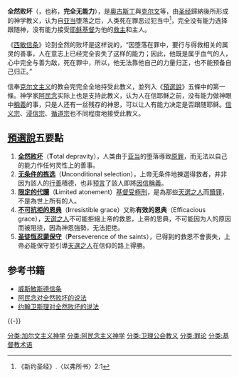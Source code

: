 {{NoteTA
|1 = zh-cn:加尔文;zh-hk:加爾文;zh-tw:喀爾文;
}}
{{加尔文主义}}{{阿民念主义}}

'''全然败坏'''（{{lang-en|'''Total Depravity'''}}，也称{{lang|en|'''Total Inability'''}}，'''完全无能力'''），是[[奧古斯丁|奧古斯丁]]與[[克尔文|克尔文]]等，由[[圣经|圣经]]歸納後所形成的神学教义，认为自[[亚当|亚当]]堕落之后，人类死在罪恶过犯当中<ref>《新约圣经》.〈以弗所书〉2:1</ref>，完全没有能力选择跟随神，没有能力接受[[耶稣基督|耶稣基督]]为他的[[救主|救主]]和主人。

《[[西敏信条|西敏信条]]》论到全然的败坏是这样说的，“因堕落在罪中，要行与得救相关的属灵的善事，人在意志上已经完全丧失了这样的能力；因此，他既是属乎血气的人，心中完全与善为敌，死在罪中，所以，他无法靠他自己的力量归正，也不能预备自己归正。”

信奉[[克尔文主义|克尔文主义]]的教会完完全全地持受此教义，並列入《[[預選說|預選說]]》五條中的第一條。神学家[[阿民念|阿民念]]实际上也是支持此教义，认为人在信耶稣之前，没有能力做神眼中[[稱義|稱義]]的事，只是人还有一丝残存的神恩，可以让人有能力决定是否跟随耶稣。[[信义宗|信义宗]]、[[浸信宗|浸信宗]]、[[循道宗|循道宗]]也不同程度地接受此教义。

==[[預選說|預選說]]五要點==
#'''[[全然败坏|全然败坏]]'''（'''T'''otal depravity），人类由于[[亚当|亚当]]的堕落導致[[原罪|原罪]]，而无法以自己的能力作任何灵性上的善事。
#'''[[无条件的拣选|无条件的拣选]]'''（'''U'''nconditional selection），上帝无条件地揀選得救者，并非因为該人的[[行善|行善]]積德，也非[[预言|预言]]了該人即將[[因信稱義|因信稱義]]。
#'''[[限定的代贖|限定的代贖]]'''（'''L'''imited atonement）[[耶穌受難|基督受極刑]]，是為那些[[天選之人|天選之人]]而[[贖罪|贖罪]]，不是為世上所有的人。
#'''[[不可抗拒的恩典|不可抗拒的恩典]]'''（'''I'''rresistible grace）又称'''有效的恩典'''（Efficacious grace），[[天選之人|天選之人]]不可能拒絕上帝的救恩，上帝的恩典，不可能因为人的原因而被阻挠，因為神恩強勢，无法拒绝。
#'''[[一次得救永遠得救|圣徒恆忍蒙保守]]'''（'''P'''erseverence of the saints），已得到的救恩不會喪失，上帝必能保守並引導[[天選之人|天選之人]]在信仰的路上得勝。

==参考书籍==
*[http://www.chinareformation.com/2-5.htm 威斯敏斯德信条]{{Wayback|url=http://www.chinareformation.com/2-5.htm |date=20100225152827 }}
*[https://arminiantheologyblog.wordpress.com/2012/10/09/do-arminians-believe-in-total-depravity/ 阿民念对全然败坏的说法]{{Wayback|url=https://arminiantheologyblog.wordpress.com/2012/10/09/do-arminians-believe-in-total-depravity/ |date=20200717094002 }}
*[https://davidfwatson.me/2019/02/18/did-john-wesley-affirm-total-depravity/ 约翰卫斯理对全然败坏的说法]{{Wayback|url=https://davidfwatson.me/2019/02/18/did-john-wesley-affirm-total-depravity/ |date=20190505055934 }}

{{-}}
{{基督教神学}}

[[分类:加尔文主义神学|分类:加尔文主义神学]]
[[分类:阿民念主义神学|分类:阿民念主义神学]]
[[分类:卫理公会教义|分类:卫理公会教义]]
[[分类:罪论|分类:罪论]]
[[分类:基督教术语|分类:基督教术语]]